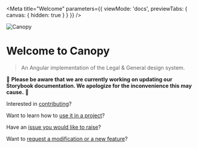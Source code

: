 
<Meta title="Welcome" parameters={{ viewMode: 'docs', previewTabs: { canvas: { hidden: true } } }} />

<img src="canopy-hero.png" alt="Canopy" />

# Welcome to Canopy
> An Angular implementation of the Legal & General design system.

🚧 **Please be aware that we are currently working on updating our Storybook documentation. We apologize for the inconvenience this may cause.** 🚧

Interested in <a href="https://github.com/Legal-and-General/canopy/blob/master/docs/CONTRIBUTING.md" target="_blank">contributing</a>?

Want to learn how to <a href="https://github.com/Legal-and-General/canopy/blob/master/docs/USAGE.md" target="_blank">use it in a project</a>?

Have an <a href="https://github.com/Legal-and-General/canopy/issues" target="_blank">issue you would like to raise</a>?

Want to <a href="https://github.com/Legal-and-General/canopy/discussions" target="_blank">request a modification or a new feature</a>?
